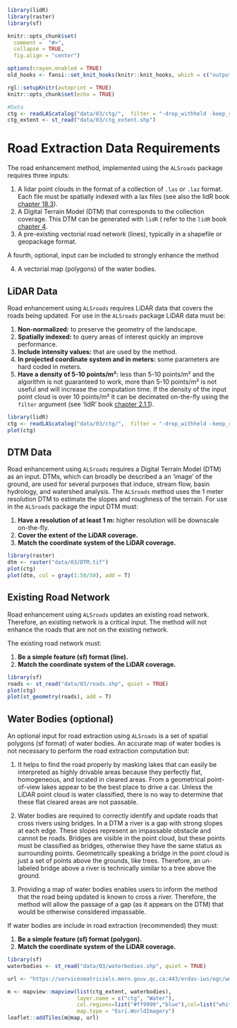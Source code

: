 ```r
library(lidR)
library(raster)
library(sf)

knitr::opts_chunk$set(
  comment =  "#>", 
  collapse = TRUE,
  fig.align = "center")

options(crayon.enabled = TRUE)
old_hooks <- fansi::set_knit_hooks(knitr::knit_hooks, which = c("output", "message", "error"))

rgl::setupKnitr(autoprint = TRUE)
knitr::opts_chunk$set(echo = TRUE)

#Data
ctg <- readLAScatalog("data/03/ctg/",  filter = "-drop_withheld -keep_random_fraction 0.25")
ctg_extent <- st_read("data/03/ctg_extent.shp")
```

# Road Extraction Data Requirements {#sec-road-extraction-data-requirements}

The road enhancement method, implemented using the `ALSroads` package requires three inputs:

1.  A lidar point clouds in the format of a collection of `.las` or `.laz` format. Each file must be spatially indexed with a lax files (see also the lidR book [chapter 18.3](https://r-lidar.github.io/lidRbook/spatial-indexing.html#spatial-indexing-files)).
2.  A Digital Terrain Model (DTM) that corresponds to the collection coverage. This DTM can be generated with `lidR` ( refer to the `lidR` book [chapter 4](https://r-lidar.github.io/lidRbook/dtm.html).
3.  A pre-existing vectorial road network (lines), typically in a shapefile or geopackage format.

A fourth, optional, input can be included to strongly enhance the method

4.  A vectorial map (polygons) of the water bodies.

## LiDAR Data {#sec-lidar-data}

Road enhancement using `ALSroads` requires LiDAR data that covers the roads being updated. For use in the `ALSroads` package LiDAR data must be:

1.  **Non-normalized:** to preserve the geometry of the landscape.
2.  **Spatially indexed:** to query areas of interest quickly an improve performance.
3.  **Include intensity values:** that are used by the method.
4.  **In projected coordinate system and in meters:** some parameters are hard coded in meters.
5.  **Have a density of 5-10 points/m²:** less than 5-10 points/m² and the algorithm is not guaranteed to work, more than 5-10 points/m² is not useful and will increase the computation time. If the density of the input point cloud is over 10 points/m² it can be decimated on-the-fly using the `filter` argument (see 'lidR' book [chapter 2.1.1](https://r-lidar.github.io/lidRbook/io.html#filter)).

```r
library(lidR)
ctg <- readLAScatalog("data/03/ctg/",  filter = "-drop_withheld -keep_random_fraction 0.25")
plot(ctg)
```

## DTM Data {#sec-dtm-data}

Road enhancement using `ALSroads` requires a Digital Terrain Model (DTM) as an input. DTMs, which can broadly be described a an 'image' of the ground, are used for several purposes that induce, stream flow, basin hydrology, and watershed analysis. The `ALSroads` method uses the 1 meter resolution DTM to estimate the slopes and roughness of the terrain. For use in the `ALSroads` package the input DTM must:

1.  **Have a resolution of at least 1 m:** higher resolution will be downscale on-the-fly.
2.  **Cover the extent of the LiDAR coverage.**
3.  **Match the coordinate system of the LiDAR coverage.**

```r
library(raster)
dtm <- raster("data/03/DTM.tif")
plot(ctg)
plot(dtm, col = gray(1:50/50), add = T)
```

## Existing Road Network {#sec-existing-road-network}

Road enhancement using `ALSroads` updates an existing road network. Therefore, an existing network is a critical input. The method will not enhance the roads that are not on the existing network.

The existing road network must:

1.  **Be a simple feature (sf) format (line).**
2.  **Match the coordinate system of the LiDAR coverage.**

```r
library(sf)
roads <- st_read("data/03/roads.shp", quiet = TRUE)
plot(ctg)
plot(st_geometry(roads), add = T)
```

## Water Bodies (optional) {#sec-water-bodies}

An optional input for road extraction using `ALSroads` is a set of spatial polygons (sf format) of water bodies. An accurate map of water bodies is not necessary to perform the road extraction computation but:

1.  It helps to find the road properly by masking lakes that can easily be interpreted as highly drivable areas because they perfectly flat, homogeneous, and located in cleared areas. From a geometrical point-of-view lakes appear to be the best place to drive a car. Unless the LiDAR point cloud is water classified, there is no way to determine that these flat cleared areas are not passable.

2.  Water bodies are required to correctly identify and update roads that cross rivers using bridges. In a DTM a river is a gap with strong slopes at each edge. These slopes represent an impassable obstacle and cannot be roads. Bridges are visible in the point cloud, but these points must be classified as bridges, otherwise they have the same status as surrounding points. Geometrically speaking a bridge in the point cloud is just a set of points above the grounds, like trees. Therefore, an un-labeled bridge above a river is technically similar to a tree above the ground.

3.  Providing a map of water bodies enables users to inform the method that the road being updated is known to cross a river. Therefore, the method will allow the passage of a gap (as it appears on the DTM) that would be otherwise considered impassable.

If water bodies are include in road extraction (recommended) they must:

1.  **Be a simple feature (sf) format (polygon).**
2.  **Match the coordinate system of the LiDAR coverage.**

```r
library(sf)
waterbodies <- st_read("data/03/waterbodies.shp", quiet = TRUE)
```

```r
url <- "https://servicesmatriciels.mern.gouv.qc.ca:443/erdas-iws/ogc/wmts/Inventaire_Ecoforestier/Inventaire_Ecoforestier/default/GoogleMapsCompatibleExt2:epsg:3/{z}/{y}/{x}.jpg"

m <- mapview::mapview(list(ctg_extent, waterbodies),
                      layer.name = c("ctg", "Water"),
                      col.regions=list("#ff9999","blue"),col=list("white","white"),
                      map.type = "Esri.WorldImagery")
leaflet::addTiles(m@map, url)
```
